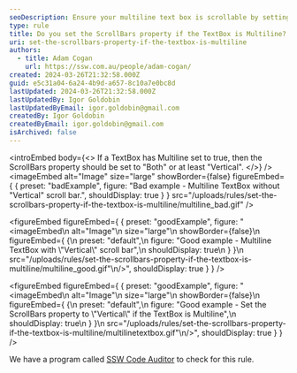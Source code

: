 ```yaml
---
seoDescription: Ensure your multiline text box is scrollable by setting the ScrollBars property to "Both" or "Vertical".
type: rule
title: Do you set the ScrollBars property if the TextBox is Multiline?
uri: set-the-scrollbars-property-if-the-textbox-is-multiline
authors:
  - title: Adam Cogan
    url: https://ssw.com.au/people/adam-cogan/
created: 2024-03-26T21:32:58.000Z
guid: e5c31a04-6a24-4b9d-a657-8c10a7e0bc8d
lastUpdated: 2024-03-26T21:32:58.000Z
lastUpdatedBy: Igor Goldobin
lastUpdatedByEmail: igor.goldobin@gmail.com
createdBy: Igor Goldobin
createdByEmail: igor.goldobin@gmail.com
isArchived: false
---
```


<introEmbed
  body={<>
If a TextBox has Multiline set to true, then the ScrollBars property should be set to "Both" or at least "Vertical".
  </>}
/>
<imageEmbed
  alt="Image"
  size="large"
  showBorder={false}
  figureEmbed={ {
    preset: "badExample",
    figure: "Bad example - Multiline TextBox without \"Vertical\" scroll bar.",
    shouldDisplay: true
  } }
  src="/uploads/rules/set-the-scrollbars-property-if-the-textbox-is-multiline/multiline_bad.gif"
/>

<figureEmbed figureEmbed={ {
  preset: "goodExample",
  figure: "<imageEmbed\n  alt=\"Image\"\n  size=\"large\"\n  showBorder={false}\n  figureEmbed={ {\n    preset: \"default\",\n    figure: \"Good example - Multiline TextBox with \\\"Vertical\\\" scroll bar\",\n    shouldDisplay: true\n  } }\n  src=\"/uploads/rules/set-the-scrollbars-property-if-the-textbox-is-multiline/multiline_good.gif\"\n/>",
  shouldDisplay: true
} } />


<figureEmbed figureEmbed={ {
  preset: "goodExample",
  figure: "<imageEmbed\n  alt=\"Image\"\n  size=\"large\"\n  showBorder={false}\n  figureEmbed={ {\n    preset: \"default\",\n    figure: \"Good example - Set the ScrollBars property to \\\"Vertical\\\" if the TextBox is Multiline\",\n    shouldDisplay: true\n  } }\n  src=\"/uploads/rules/set-the-scrollbars-property-if-the-textbox-is-multiline/multilinetextbox.gif\"\n/>",
  shouldDisplay: true
} } />


We have a program called [SSW Code Auditor](https://ssw.com.au/ssw/CodeAuditor/) to check for this rule.
